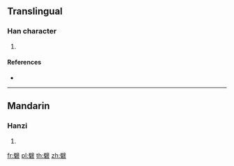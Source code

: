 {{character info/new}}
==Translingual==

===Han character===
{{Han char|rn=112|rad=石|as=13|sn=18|four=|canj=SJMR}}

# {{defn|Han|sort=石13}}

====References====
* {{Han ref|kx=0837.411|dkj=24531|hdz=42460.140|uh=7915|ud=30997}}

----

==Mandarin==

===Hanzi===
{{cmn-hanzi|pin=[[pī]] ([[pi1]])|wg=p'i<sup>1</sup>}}

# {{defn|lang=cmn|sort=石13}}

[[fr:礕]]
[[pl:礕]]
[[th:礕]]
[[zh:礕]]